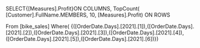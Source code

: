 
SELECT{[Measures].Profit}ON COLUMNS,
TopCount( [Customer].FullName.MEMBERS, 10, [Measures].Profit) ON ROWS


From [bike_sales]
Where( {([OrderDate.Days].[2021].[1]),([OrderDate.Days].[2021].[2]),([OrderDate.Days].[2021].[3]),([OrderDate.Days].[2021].[4]),([OrderDate.Days].[2021].[5]),([OrderDate.Days].[2021].[6])})